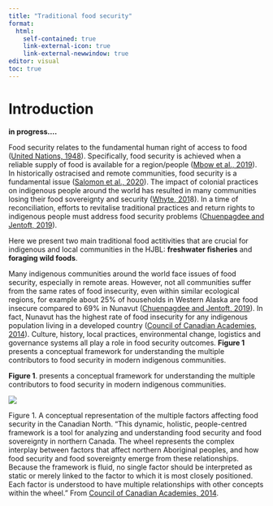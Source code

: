 ```yaml
---
title: "Traditional food security"
format:
  html:
    self-contained: true
    link-external-icon: true
    link-external-newwindow: true
editor: visual
toc: true
---
```


# Introduction

**in progress....**

Food security relates to the fundamental human right of access to food ([United Nations, 1948](https://www.un.org/en/about-us/universal-declaration-of-human-rights)). Specifically, food security is achieved when a reliable supply of food is available for a region/people ([Mbow et al., 2019](https://policycommons.net/artifacts/458644/food-security/1431487/)). In historically ostracised and remote communities, food security is a fundamental issue ([Salomon et al., 2020](http://coastalvoices.net/books-articles-reports)). The impact of colonial practices on indigenous people around the world has resulted in many communities losing their food sovereignty and security ([Whyte, 201](https://academic.oup.com/edited-volume/27989/chapter-abstract/211700194?redirectedFrom=fulltext)8). In a time of reconciliation, efforts to revitalise traditional practices and return rights to indigenous people must address food security problems ([Chuenpagdee and Jentoft, 2019](https://link.springer.com/book/10.1007/978-3-319-94938-3)).

Here we present two main traditional food actitivities that are crucial for indigenous and local communities in the HJBL: **freshwater fisheries** and **foraging wild foods**.

Many indigenous communities around the world face issues of food security, especially in remote areas. However, not all communities suffer from the same rates of food insecurity, even within similar ecological regions, for example about 25% of households in Western Alaska are food insecure compared to 69% in Nunavut ([Chuenpagdee and Jentoft, 2019](https://www.researchgate.net/profile/Tek-Gurung/publication/329100949_The_principles_of_interdisciplinary_research_in_small_scale_fisheries/links/5bf56ced299bf1124fe4b052/The-principles-of-interdisciplinary-research-in-small-scale-fisheries.pdf)). In fact, Nunavut has the highest rate of food insecurity for any indigenous population living in a developed country ([Council of Canadian Academies, 2014](https://cca-reports.ca/reports/aboriginal-food-security-in-northern-canada-an-assessment-of-the-state-of-knowledge/)). Culture, history, local practices, environmental change, logistics and governance systems all play a role in food security outcomes. **Figure 1** presents a conceptual framework for understanding the multiple contributors to food security in modern indigenous communities.

**Figure 1**. presents a conceptual framework for understanding the multiple contributors to food security in modern indigenous communities.

![](TFS_Fig1.png)

Figure 1. A conceptual representation of the multiple factors affecting food security in the Canadian North. "This dynamic, holistic, people-centred framework is a tool for analyzing and understanding food security and food sovereignty in northern Canada. The wheel represents the complex interplay between factors that affect northern Aboriginal peoples, and how food security and food sovereignty emerge from these relationships. Because the framework is fluid, no single factor should be interpreted as static or merely linked to the factor to which it is most closely positioned. Each factor is understood to have multiple relationships with other concepts within the wheel." From [Council of Canadian Academies, 2014](https://cca-reports.ca/reports/aboriginal-food-security-in-northern-canada-an-assessment-of-the-state-of-knowledge/).\

# 
